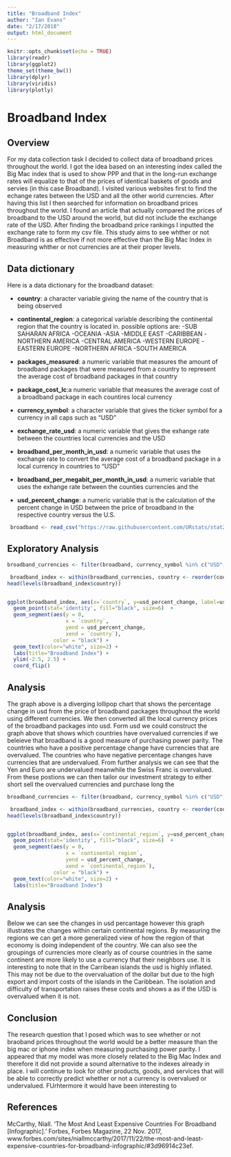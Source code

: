 ```yaml
---
title: "Broadband Index"
author: "Ian Evans"
date: "2/17/2018"
output: html_document
---
```




```r
knitr::opts_chunk$set(echo = TRUE)
library(readr)
library(ggplot2)
theme_set(theme_bw())
library(dplyr)
library(viridis)
library(plotly)


```

# Broadband Index

## Overview

For my data collection task I decided to collect data of broadband prices throughout the world. I got the idea based on an interesting index called the Big Mac index that is used to show PPP and that in the long-run exchange rates will equalize to that of the prices of identical baskets of goods and servies (in this case Broadband). I visited various websites first to find the echange rates between the USD and all the other world currencies. After having this list I then searched for information on broadband prices throughout the world. I found an article that actually compared the prices of broadband to the USD around the world, but did not include the exchange rate of the USD. After finding the broadband price rankings I inputted the exchange rate to form my csv file. This study aims to see whther or not Broadband is as effective if not more effective than the Big Mac Index in measuring whther or not currencies are at their proper levels. 

## Data dictionary

Here is a data dictionary for the broadband dataset:


- **country**: a character variable giving the name of the country that is being observed
- **continental_region**: a categorical variable describing the continental region that the country is located in. possible options are:
  -SUB SAHARAN AFRICA
  -OCEANIA
  -ASIA
  -MIDDLE EAST
  -CARIBBEAN
  -NORTHERN AMERICA
  -CENTRAL AMERICA
  -WESTERN EUROPE
  -EASTERN EUROPE
  -NORTHERN AFRICA
  -SOUTH AMERICA
  
- **packages_measured**: a numeric variable that measures the amount of broadband packages that were measured from a country to represent the average cost of broadband packages in that country
- **package_cost_lc**:a numeric variable that measures the average cost of a broadband package in each countires local currency
- **currency_symbol**: a character variable that gives the ticker symbol for a currency in all caps such as "USD"
- **exchange_rate_usd**: a numeric variable that gives the exhange rate between the countries local currencies and the USD 
- **broadband_per_month_in_usd**: a numeric variable that uses the exchange rate to convert the average cost of a broadband package in a local currency in countries to "USD"
- **broadband_per_megabit_per_month_in_usd**: a numeric variable that uses the exhange rate between the counties currencies and the 
- **usd_percent_change**: a numeric variable that is the calculation of the percent change in USD between the price of broadband in the respective country versus the U.S.




```r
 broadband <- read_csv("https://raw.githubusercontent.com/URstats/stat209-s18-ie3ni/master/broadband_index.csv")


```


## Exploratory Analysis


```r

broadband_currencies <- filter(broadband, currency_symbol %in% c("USD", "EUR", "JPY","GBP", "AUD", "CHF", "CAD","MXN", "CNY", "NZD", "SEK", "RUB", "HKD", "NOK", "SGD", "TRY", "KRW", "ZAR", "BRL", "INR", "COP", "CLP", "TWD","ILS")) 

 broadband_index <- within(broadband_currencies, country <- reorder(country, usd_percent_change))
head(levels(broadband_index$country))


ggplot(broadband_index, aes(x=`country`, y=usd_percent_change, label=usd_percent_change)) + 
  geom_point(stat='identity', fill="black", size=6)  +
  geom_segment(aes(y = 0, 
                   x = `country`, 
                   yend = usd_percent_change, 
                   xend = `country`), 
               color = "black") +
  geom_text(color="white", size=2) +
  labs(title="Broadband Index") + 
  ylim(-2.5, 2.5) +
  coord_flip()


```

## Analysis

The graph above is a diverging lollipop chart that shows the percentage change in usd from the price of broadband packages throughout the world using different currencies. We then converted all the local currency prices of the broadband packages into usd. Form usd we could construct the graph above that shows which countries have overvalued currencies if we beleieve that broadband is a good measure of purchasing power parity. The countries who have a positive percentage change have currencies that are overvalued. The countries who have negative percentage changes have currencies that are undervalued. From further analysis we can see that the Yen and Euro are undervalued meanwhile the Swiss Franc is overvalued. From these postions we can then tailor our investment strategy to either short sell the overvalued currencies and purchase long the  








```r


broadband_currencies <- filter(broadband, currency_symbol %in% c("USD", "EUR", "JPY","GBP", "AUD", "CHF", "CAD","MXN", "CNY", "NZD", "SEK", "RUB", "HKD", "NOK", "SGD", "TRY", "KRW", "ZAR", "BRL", "INR", "COP", "CLP", "TWD","ILS")) 

 broadband_index <- within(broadband_currencies, country <- reorder(country, usd_percent_change))
head(levels(broadband_index$country))


ggplot(broadband_index, aes(x=`continental_region`, y=usd_percent_change, label=usd_percent_change)) + 
  geom_point(stat='identity', fill="black", size=6)  +
  geom_segment(aes(y = 0, 
                   x = `continental_region`, 
                   yend = usd_percent_change, 
                   xend = `continental_region`), 
               color = "black") +
  geom_text(color="white", size=2) +
  labs(title="Broadband Index") 
```
## Analysis

Below we can see the changes in usd percantage however this graph illustrates the changes within certain continental regions. By measuring the regions we can get a more generalized view of how the region of that economy is doing independent of the country. We can also see the groupings of currencies more clearly as of course countries in the same continent are more likely to use a currency that their neighbors use. It is interesting to note that in the Carribean islands the usd is highly inflated. This may not be due to the overvaluation of the dollar but due to the high export and import costs of the islands in the Caribbean. The isolation and difficulty of transportation raises these costs and shows a as if the USD is overvalued when it is not. 

## Conclusion

The research question that I posed which was to see whether or not braoband prices throughout the world would be a better measure than the big mac or iphone index when measuring purchasing power parity. I appeared that my model was more closely related to the Big Mac Index and therefore it did not provide a sound alternative to the indexes already in place. I will continue to look for other products, goods, and services that will be able to correctly predict whether or not a currency is overvalued or undervalued. FUrhtermore it would have been interesting to

## References


McCarthy, Niall. 'The Most And Least Expensive Countries For Broadband [Infographic].' Forbes, Forbes Magazine, 22 Nov. 2017, www.forbes.com/sites/niallmccarthy/2017/11/22/the-most-and-least-expensive-countries-for-broadband-infographic/#3d96914c23ef.

